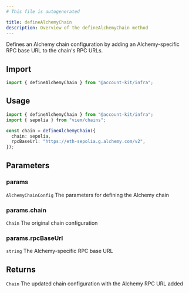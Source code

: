 ```yaml
---
# This file is autogenerated

title: defineAlchemyChain
description: Overview of the defineAlchemyChain method
---
```



Defines an Alchemy chain configuration by adding an Alchemy-specific RPC base URL to the chain's RPC URLs.

## Import

```ts
import { defineAlchemyChain } from "@account-kit/infra";
```

## Usage

```ts
import { defineAlchemyChain } from "@account-kit/infra";
import { sepolia } from "viem/chains";

const chain = defineAlchemyChain({
  chain: sepolia,
  rpcBaseUrl: "https://eth-sepolia.g.alchemy.com/v2",
});
```

## Parameters

### params

`AlchemyChainConfig`
The parameters for defining the Alchemy chain

### params.chain

`Chain`
The original chain configuration

### params.rpcBaseUrl

`string`
The Alchemy-specific RPC base URL

## Returns

`Chain`
The updated chain configuration with the Alchemy RPC URL added
